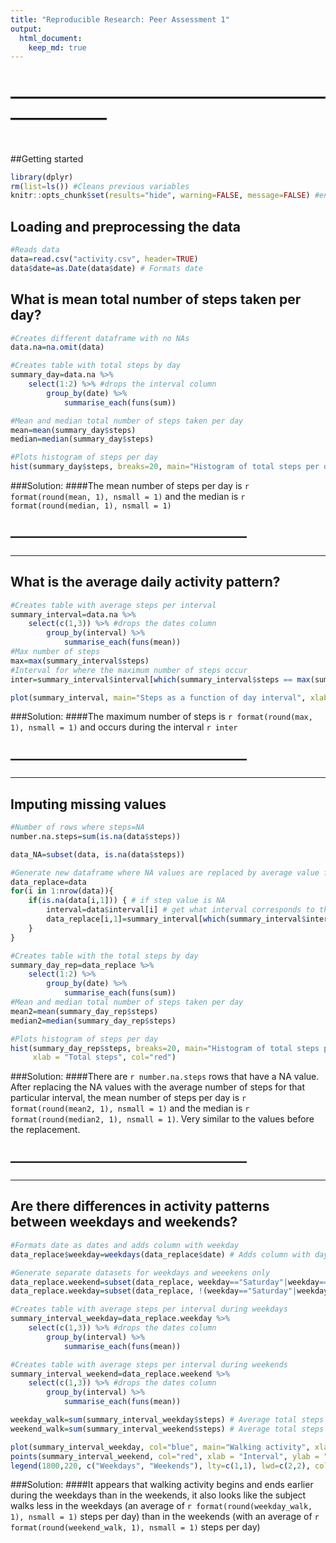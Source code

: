 ```yaml
---
title: "Reproducible Research: Peer Assessment 1"
output: 
  html_document:
    keep_md: true
---
```



# -----------------------------------------------------------------------
# 
##Getting started
```r
library(dplyr)
rm(list=ls()) #Cleans previous variables
knitr::opts_chunk$set(results="hide", warning=FALSE, message=FALSE) #environment variables
```

## Loading and preprocessing the data
```r
#Reads data
data=read.csv("activity.csv", header=TRUE)
data$date=as.Date(data$date) # Formats date
```

## What is mean total number of steps taken per day?
```r
#Creates different dataframe with no NAs
data.na=na.omit(data)

#Creates table with total steps by day
summary_day=data.na %>%
    select(1:2) %>% #drops the interval column
        group_by(date) %>%
            summarise_each(funs(sum))

#Mean and median total number of steps taken per day
mean=mean(summary_day$steps)
median=median(summary_day$steps)

#Plots histogram of steps per day
hist(summary_day$steps, breaks=20, main="Histogram of total steps per day", xlab = "Total steps", col="green")

```

###Solution:
####The mean number of steps per day is `r format(round(mean, 1), nsmall = 1)` and the median is `r format(round(median, 1), nsmall = 1)`

------------------------------------------------------
------------------------------------------------------
------------------------------------------------------

## What is the average daily activity pattern?
```r
#Creates table with average steps per interval
summary_interval=data.na %>%
    select(c(1,3)) %>% #drops the dates column
        group_by(interval) %>%
            summarise_each(funs(mean))
#Max number of steps
max=max(summary_interval$steps)
#Interval for where the maximum number of steps occur
inter=summary_interval$interval[which(summary_interval$steps == max(summary_interval$steps))]

plot(summary_interval, main="Steps as a function of day interval", xlab = "Interval", ylab = "Steps", type="l",lwd=2)
```

###Solution:
####The maximum number of steps is `r format(round(max, 1), nsmall = 1)` and occurs during the interval `r inter`

------------------------------------------------------
------------------------------------------------------
------------------------------------------------------

## Imputing missing values
```r
#Number of rows where steps=NA
number.na.steps=sum(is.na(data$steps))

data_NA=subset(data, is.na(data$steps))

#Generate new dataframe where NA values are replaced by average value for the corresponding interval
data_replace=data
for(i in 1:nrow(data)){
    if(is.na(data[i,1])) { # if step value is NA
        interval=data$interval[i] # get what interval corresponds to that NA value
        data_replace[i,1]=summary_interval[which(summary_interval$interval == interval),2]
    }
}

#Creates table with the total steps by day
summary_day_rep=data_replace %>%
    select(1:2) %>%
        group_by(date) %>%
            summarise_each(funs(sum))
#Mean and median total number of steps taken per day
mean2=mean(summary_day_rep$steps)
median2=median(summary_day_rep$steps)

#Plots histogram of steps per day
hist(summary_day_rep$steps, breaks=20, main="Histogram of total steps per day after NA replacement",
     xlab = "Total steps", col="red")
```

###Solution:
####There are `r number.na.steps` rows that have a NA value. After replacing the NA values with the average number of steps for that particular interval, the mean number of steps per day is `r format(round(mean2, 1), nsmall = 1)` and the median is `r format(round(median2, 1), nsmall = 1)`. Very similar to the values before the replacement.

------------------------------------------------------
------------------------------------------------------
------------------------------------------------------


## Are there differences in activity patterns between weekdays and weekends?
```r
#Formats date as dates and adds column with weekday
data_replace$weekday=weekdays(data_replace$date) # Adds column with day

#Generate separate datasets for weekdays and weeekens only
data_replace.weekend=subset(data_replace, weekday=="Saturday"|weekday=="Sunday")
data_replace.weekday=subset(data_replace, !(weekday=="Saturday"|weekday=="Sunday"))

#Creates table with average steps per interval during weekdays
summary_interval_weekday=data_replace.weekday %>%
    select(c(1,3)) %>% #drops the dates column
        group_by(interval) %>%
            summarise_each(funs(mean))

#Creates table with average steps per interval during weekends
summary_interval_weekend=data_replace.weekend %>%
    select(c(1,3)) %>% #drops the dates column
        group_by(interval) %>%
            summarise_each(funs(mean))

weekday_walk=sum(summary_interval_weekday$steps) # Average total steps per day during weekdays
weekend_walk=sum(summary_interval_weekend$steps) # Average total steps per day during weekends

plot(summary_interval_weekday, col="blue", main="Walking activity", xlab = "Interval", ylab = "Steps", type="l",lwd=2)
points(summary_interval_weekend, col="red", xlab = "Interval", ylab = "Steps", type="l",lwd=2)
legend(1800,220, c("Weekdays", "Weekends"), lty=c(1,1), lwd=c(2,2), col=c("blue","red"))
```

###Solution:
####It appears that walking activity begins and ends earlier during the weekdays than in the weekends, it also looks like the subject walks less in the weekdays (an average of `r format(round(weekday_walk, 1), nsmall = 1)` steps per day) than in the weekends (with an average of `r format(round(weekend_walk, 1), nsmall = 1)` steps per day)
